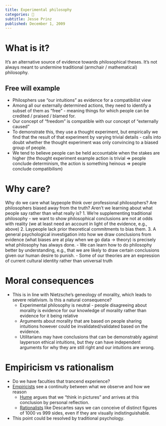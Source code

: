 ```yaml
---
title: Experimental philosophy
categories: 🔴
subtitle: Jesse Prinz
published: December 1, 2009
---
```

# What is it?
It's an alternative source of evidence towards philosophical theses. It's not 
always meant to undermine traditional (armchair / mathematical) philosophy.

## Free will example
- Philosphers use "our intuitions" as evidence for a compatibilist view
- Among all our externally determined actions, they need to identify a subset of 
  them as "free" - meaning things for which people can be credited / praised / 
  blamed for.
- Our concept of "freedom" is compatible with our concept of "externally caused"
- To demonstrate this, they use a thought experiment, but empirically we find 
  that the result of that experiment by varying trivial details - calls into 
  doubt whether the thought experiment was only convincing to a biased group of 
  people.
- We tend to believe people can be held accountable when the stakes are higher 
  (the thought experiment example action is trivial => people conclude 
  determinism, the action is something heinous => people conclude compatibilism)

# Why care?
Why do we care what laypeople think over professional philosophers? Are 
philosophers biased away from the truth? Aren't we learning about what people 
say rather than what really is?
  1. We're supplementing traditional philosophy - we want to show philosophical 
     conclusions are not at odds with reality (we at least need an account in 
     light of the evidence, e.g., above)
  2. Laypeople lack prior theoretical commitments to bias them.
  3. A general psychological investigation into how we draw conclusions from 
     evidence (what biases are at play when we go data -> theory) is precisely 
     what philosophy has always done.
    - We can learn how to do philosophy better by understanding, e.g., that we 
      are likely to draw certain conclusions given our human desire to punish.
    - Some of our theories are an expression of current cultural identity 
      rather than universal truth

# Moral consequences
- This is in line with Nietzsche's geneology of morality, which leads to severe 
  relativism. Is this a natural consequence?
  - Experimental philosophy is neutral - people disagreeing about morality is 
    evidence for our knowledge of morality rather than evidence for it being 
    relative
  - Arguments about morality that are based on people sharing intuitions however 
    could be invalidated/validated based on the evidence.
  - Utilitarians may have conclusions that can be demonstrably against layperson 
    ethical intuitions, but they can have independent arguments for why they are 
    still right and our intuitions are wrong.

# Empiricism vs rationalism
  - Do we have faculties that trancend experience?
  - [Empiricists](/docs/phil/schools/empiricism.qmd) see a continuity 
    between what we observe and how we reason
    - [Hume](/docs/phil/people/hume) argues that we "think in 
      pictures" and arrives at this conclusion by 
      personal reflection.
    - [Rationalists](/docs/phil/schools/rationalism.qmd) like Descartes 
      says we can conceive of distinct figures of 
      1000 vs 999 sides, even if they are visually indistinguishable.
  - This point could be resolved by traditional psychology.
